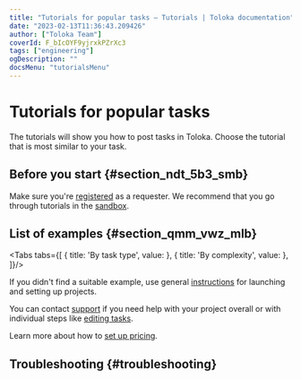 ```yaml
---
title: "Tutorials for popular tasks — Tutorials | Toloka documentation"
date: "2023-02-13T11:36:43.209426"
author: ["Toloka Team"]
coverId: F_bIcOYF9yjrxkPZrXc3
tags: ["engineering"]
ogDescription: ""
docsMenu: "tutorialsMenu"
---
```



# Tutorials for popular tasks

The tutorials will show you how to post tasks in Toloka. Choose the tutorial that is most similar to your task.

## Before you start {#section_ndt_5b3_smb}

Make sure you're [registered](https://toloka.ai/en/docs/guide/concepts/access) as a requester. We recommend that you go through tutorials in the [sandbox](https://toloka.ai/en/docs/guide/concepts/sandbox).

## List of examples {#section_qmm_vwz_mlb}

<Tabs tabs={[
  { title: 'By task type', value: <UsecasesList1/> },
  { title: 'By complexity', value: <UsecasesList2/> },
]}/>

If you didn't find a suitable example, use general [instructions](https://toloka.ai/en/docs/guide/concepts/main-steps) for launching and setting up projects.

You can contact [support](../troubleshooting/support) if you need help with your project overall or with individual steps like [editing tasks](https://toloka.ai/en/docs/glossary#task-markup).

Learn more about how to [set up pricing](https://toloka.ai/en/docs/guide/concepts/dynamic-pricing#section_wb1_lhl_vlb).

## Troubleshooting {#troubleshooting}

<Cut title="Setting up tasks with images">

<FaqIrrelevantProducts/>

<FaqElementsWebPages/>

<FaqShortcutAddingPolygon/>

<FaqMarkTriangles/>

<FaqSelectingObjects/>

<FaqNoSelectableObject/>

<FaqDifferentAreas/>

<FaqInputDataLabelingImage/>

<FaqControlAreaSelection/>

<FaqPairedImagesComparison/>

</Cut>

<Cut title="Setting up “Semantic analysis and content moderation” tasks">

<FaqTextClassificationMd/>

<FaqInputOutputTextFields/>

</Cut>

<Cut title="Setting up tasks with audio and video">

<FaqVideoPlayer/>

<FaqImageExpand/>

</Cut>

<Cut title="Setting up “Data Collection” tasks">

<FaqSimpleSurvey/>

<FaqSurveySingleQuestion/>

</Cut>

<FaqComplexTask/>

<FaqManyClasses/>

<FaqValidationDependingCheckbox/>

<FaqLimitSourcePhoto/>

<ContactSupport/>
